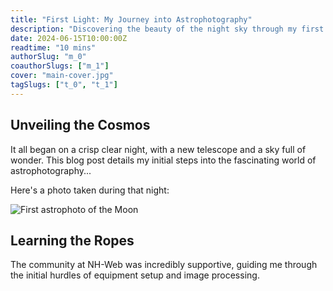 ```yaml
---
title: "First Light: My Journey into Astrophotography"
description: "Discovering the beauty of the night sky through my first telescope and camera."
date: 2024-06-15T10:00:00Z
readtime: "10 mins"
authorSlug: "m_0"
coauthorSlugs: ["m_1"]
cover: "main-cover.jpg"
tagSlugs: ["t_0", "t_1"]
---
```


## Unveiling the Cosmos

It all began on a crisp clear night, with a new telescope and a sky full of wonder. This blog post details my initial steps into the fascinating world of astrophotography...

<p>Here's a photo taken during that night:</p>
<img src="/nh-web/images/blogs/b_0/first-shot.jpg" alt="First astrophoto of the Moon" />

## Learning the Ropes

The community at NH-Web was incredibly supportive, guiding me through the initial hurdles of equipment setup and image processing.